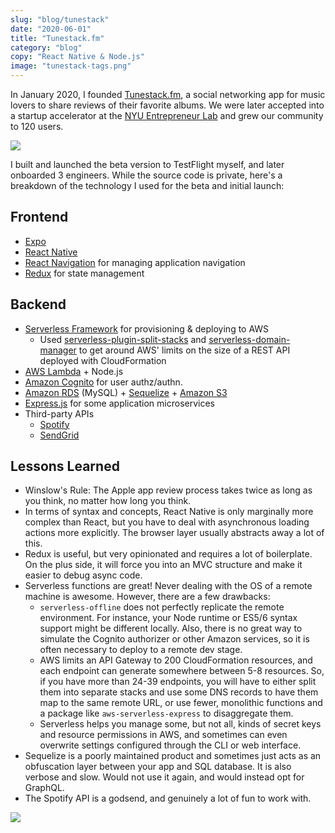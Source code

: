 ```yaml
---
slug: "blog/tunestack"
date: "2020-06-01"
title: "Tunestack.fm"
category: "blog"
copy: "React Native & Node.js"
image: "tunestack-tags.png"
---
```


In January 2020, I founded [Tunestack.fm](https://tunestack.fm), a social networking app for music lovers to share reviews of their favorite albums. We were later accepted into a startup accelerator at the [NYU Entrepreneur Lab](https://entrepreneur.nyu.edu/) and grew our community to 120 users.

![](tunestack-3screens.jpg)

I built and launched the beta version to TestFlight myself, and later onboarded 3 engineers. While the source code is private, here's a breakdown of the technology I used for the beta and initial launch:

## Frontend
- [Expo](https://expo.io/)
- [React Native](https://reactnative.dev/)
- [React Navigation](https://reactnavigation.org/) for managing application navigation
- [Redux](https://redux.js.org/) for state management

## Backend
- [Serverless Framework](https://www.serverless.com/) for provisioning & deploying to AWS
  - Used [serverless-plugin-split-stacks](https://github.com/dougmoscrop/serverless-plugin-split-stacks) and [serverless-domain-manager](https://github.com/amplify-education/serverless-domain-manager) to get around AWS' limits on the size of a REST API deployed with CloudFormation
- [AWS Lambda](https://aws.amazon.com/lambda/) + Node.js
- [Amazon Cognito](https://aws.amazon.com/cognito/) for user authz/authn.
- [Amazon RDS](https://aws.amazon.com/rds/) (MySQL) + [Sequelize](https://sequelize.org/) + [Amazon S3](https://aws.amazon.com/s3/)
- [Express.js](https://expressjs.com/) for some application microservices
- Third-party APIs
  - [Spotify](https://developer.spotify.com/documentation/web-api/)
  - [SendGrid](https://sendgrid.com/docs/API_Reference/index.html)

## Lessons Learned
- Winslow's Rule: The Apple app review process takes twice as long as you think, no matter how long you think.
- In terms of syntax and concepts, React Native is only marginally more complex than React, but you have to deal with asynchronous loading actions more explicitly. The browser layer usually abstracts away a lot of this.
- Redux is useful, but very opinionated and requires a lot of boilerplate. On the plus side, it will force you into an MVC structure and make it easier to debug async code.
- Serverless functions are great! Never dealing with the OS of a remote machine is awesome. However, there are a few drawbacks:
  - `serverless-offline` does not perfectly replicate the remote environment. For instance, your Node runtime or ES5/6 syntax support might be different locally. Also, there is no great way to simulate the Cognito authorizer or other Amazon services, so it is often necessary to deploy to a remote dev stage.
  - AWS limits an API Gateway to 200 CloudFormation resources, and each endpoint can generate somewhere between 5-8 resources. So, if you have more than 24-39 endpoints, you will have to either split them into separate stacks and use some DNS records to have them map to the same remote URL, or use fewer, monolithic functions and a package like `aws-serverless-express` to disaggregate them.
  - Serverless helps you manage some, but not all, kinds of secret keys and resource permissions in AWS, and sometimes can even overwrite settings configured through the CLI or web interface.
- Sequelize is a poorly maintained product and sometimes just acts as an obfuscation layer between your app and SQL database. It is also verbose and slow. Would not use it again, and would instead opt for GraphQL.
- The Spotify API is a godsend, and genuinely a lot of fun to work with.

![](tunestack-tags.png)
